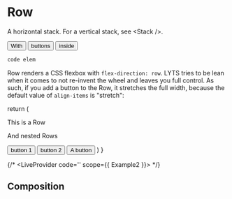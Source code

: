 
# Row
A horizontal stack. For a vertical stack, see \<Stack />.

<Row>
  <button>With</button>
  <button>buttons</button>
  <button>inside</button>
</Row>

``` js
code elem
```

Row renders a CSS flexbox with `flex-direction: row`. LYTS tries to be lean when it comes to not re-invent the wheel and leaves you full control. As such, if you add a button to the Row, it stretches the full width, because the default value of `align-items` is "stretch":

  return (
    <Row gap={1.5}>
      <p>
        This is a Row
      </p>
      <Row gap={0.5}>
        <p>
          And nested Rows
        </p>
        <button>
          button 1
        </button>
        <button>
          button 2
        </button>
      </Row>
      <button>A button</button>
    </Row>
  )
}

<Example2 />

{/* <LiveProvider code='<Example2 />' scope={{ Example2 }}>
  <LiveEditor />
  <LiveError />
  <LivePreview />
</LiveProvider> */}

## Composition
